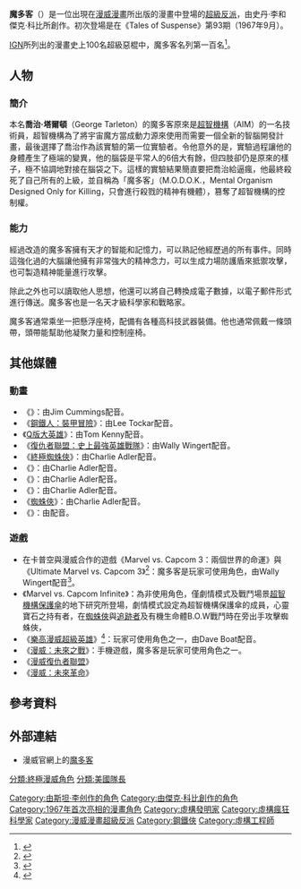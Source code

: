 
{{noteTA
|G1=美國漫畫
|G2=Show
|T=zh-tw:魔多客; zh-hk:魔多克;
|1=zh-tw:魔多客; zh-hk:魔多克;
}}
{{Infobox comics character 
|character_name=魔多客<br />MODOK
|image=	
|converted=y
|caption=
|real_name=喬治·塔爾頓（George Tarleton）
|publisher=[[漫威漫畫|漫威漫畫]]
|debut=《Tales of Suspense》第93期（1967年9月）
|creators =[[史丹·李|史丹·李]]<br />[[杰克·科比|杰克·科比]]
|alliances =[[超智機構|超智機構]]（AIM）<br />{{link-en|領頭人 (漫畫)|Headmen|領頭人}}<br />{{link-en|高智商者|Intelligencia (comics)}}<br />{{le|致命軍團|Lethal Legion}}<br />魔多客的特工 (The Agents of MODOK)
|aliases =MODOC
|powers =天才級智力與記憶力<br />精神念力<br />天才級科學家和戰略家<br />
|cat=超級
|subcat=漫威漫畫
|hero=n
|sortkey=
}}

'''魔多客'''（{{Lang-en|MODOK}}）是一位出現在[[漫威漫畫|漫威漫畫]]所出版的漫畫中登場的[[超級反派|超級反派]]，由史丹·李和傑克·科比所創作。初次登場是在《Tales of Suspense》第93期（1967年9月）。

[[IGN|IGN]]所列出的漫畫史上100名超級惡棍中，魔多客名列第一百名<ref>{{cite web|url=http://www.ign.com/top/comic-book-villains/100.html|title=Top 100 Villains: #100|publisher=IGN.com|accessdate=February 22, 2013}}</ref>。

==人物==
===簡介===
本名'''喬治·塔爾頓'''（George Tarleton）的魔多客原來是[[超智機構|超智機構]]（AIM）的一名技術員，超智機構為了將宇宙魔方當成動力源來使用而需要一個全新的智腦開發計畫，最後選擇了喬治作為該實驗的第一位實驗者。令他意外的是，實驗過程讓他的身體產生了極端的變異，他的腦袋是平常人的6倍大有餘，但四肢卻仍是原來的樣子，極不協調地對接在腦袋之下。這樣的實驗結果簡直要把喬治給逼瘋，他最終殺死了自己所有的上級，並自稱為「魔多客」（M.O.D.O.K.，Mental Organism Designed Only for Killing，只會進行殺戮的精神有機體），篡奪了超智機構的控制權。

===能力===
經過改造的魔多客擁有天才的智能和記憶力，可以熟記他經歷過的所有事件。同時這強化過的大腦讓他擁有非常強大的精神念力，可以生成力場防護盾來抵禦攻擊，也可製造精神能量進行攻擊。

除此之外也可以讀取他人思想，他還可以將自己轉換成電子數據，以電子郵件形式進行傳送。魔多客也是一名天才級科學家和戰略家。

魔多客通常乘坐一把懸浮座椅，配備有各種高科技武器裝備。他也通常佩戴一條頭帶，頭帶能幫助他凝聚力量和控制座椅。

==其他媒體==
===動畫===
*《{{link-en|鋼鐵人 (動畫)|Iron Man (TV series)|鋼鐵人}}》：由Jim Cummings配音。
*《[[鋼鐵人：裝甲冒險|鋼鐵人：裝甲冒險]]》：由Lee Tockar配音。
*《[[Q版大英雄|Q版大英雄]]》：由Tom Kenny配音。
*《[[復仇者聯盟：史上最強英雄戰隊|復仇者聯盟：史上最強英雄戰隊]]》：由Wally Wingert配音。
*《[[終極蜘蛛俠_(動畫)|終極蜘蛛俠]]》：由Charlie Adler配音。
*《{{link-en|復仇者聯盟：正義出擊|Avengers Assemble (TV series)}}》：由Charlie Adler配音。
*《{{link-en|飛哥與小佛：漫威英雄任務|Phineas and Ferb: Mission Marvel}}》：由Charlie Adler配音。
*《{{link-en|星際異攻隊 (動畫)|Guardians of the Galaxy (TV series)|星際異攻隊}}》：由Charlie Adler配音。
*《[[蜘蛛俠_(2017年電視劇)|蜘蛛俠]]》：由Charlie Adler配音。
*《{{link-en|魔多客 (動畫)|M.O.D.O.K. (TV series)|魔多客}}》：由{{link-en|派頓·奧斯瓦特|Patton Oswalt}}配音。

===遊戲===
*在卡普空與漫威合作的遊戲《Marvel vs. Capcom 3：兩個世界的命運》與《Ultimate Marvel vs. Capcom 3》<ref>{{cite web |title='Marvel Vs. Capcom 3' Reveals Magneto, MODOK and New Alternate Costumes |author=Goellner, Jacob |date=August 10, 2010 |publisher=Comics Alliance |accessdate=August 10, 2010 |url=http://www.comicsalliance.com/2010/10/08/marvel-vs-capcom-3-modok-magneto-costumes/ |archive-date=2010-10-11 |archive-url=https://web.archive.org/web/20101011100436/http://www.comicsalliance.com/2010/10/08/marvel-vs-capcom-3-modok-magneto-costumes/ |dead-url=no }}</ref>：魔多客是玩家可使用角色，由Wally Wingert配音<ref>{{cite web|url=http://www.wallyontheweb.com/ |title=Official Website for Wally Wingert |publisher=Wallyontheweb.com |date= |accessdate=January 11, 2011}}</ref>。
*《Marvel vs. Capcom Infinite》：為非使用角色，僅劇情模式及戰鬥場景[[超智機構|超智機構]][[保護傘|保護傘]]的地下研究所登場，劇情模式設定為超智機構保護傘的成員，心靈寶石之持有者，在[[蜘蛛俠|蜘蛛俠]]與[[追跡者|追跡者]]及有機生命體B.O.W戰鬥時在旁出手攻擊蜘蛛俠，
*《[[樂高漫威超級英雄|樂高漫威超級英雄]]》<ref>{{cite web |url=http://www.gameinformer.com/games/lego_marvel_super_heroes/b/xbox360/archive/2013/10/02/lego-marvel-exclusive-behold-the-mighty-modok.aspx |title=Lego Marvel Exclusive: Behold, The Mighty MODOK - Lego Marvel Super Heroes - Xbox 360 |publisher=www.GameInformer.com |date=October 2, 2013 |accessdate=October 30, 2013 |archive-url=https://web.archive.org/web/20131101231457/http://www.gameinformer.com/games/lego_marvel_super_heroes/b/xbox360/archive/2013/10/02/lego-marvel-exclusive-behold-the-mighty-modok.aspx |archive-date=2013-11-01 |dead-url=yes }}</ref>：玩家可使用角色之一，由Dave Boat配音。
*《[[漫威：未來之戰|漫威：未來之戰]]》：手機遊戲，魔多客是玩家可使用角色之一。
*《[[漫威復仇者聯盟|漫威復仇者聯盟]]》
*《[[漫威：未來革命|漫威：未來革命]]》

==參考資料==
{{reflist}}

==外部連結==
*漫威官網上的[http://marvel.com/universe/MODOK 魔多客]
{{美國隊長}}
{{鋼鐵人}}
{{復仇者}}
[[Category:由斯坦·李创作的角色|Category:由斯坦·李创作的角色]]
[[Category:由傑克·科比創作的角色|Category:由傑克·科比創作的角色]]
[[Category:1967年首次亮相的漫畫角色|Category:1967年首次亮相的漫畫角色]]
[[Category:虛構發明家|Category:虛構發明家]]
[[Category:虛構瘋狂科學家|Category:虛構瘋狂科學家]]
[[Category:漫威漫畫超級反派|Category:漫威漫畫超級反派]]
[[Category:鋼鐵俠|Category:鋼鐵俠]]
[[Category:虛構工程師|Category:虛構工程師]]
[[分類:終極漫威角色|分類:終極漫威角色]]
[[分類:美國隊長|分類:美國隊長]]